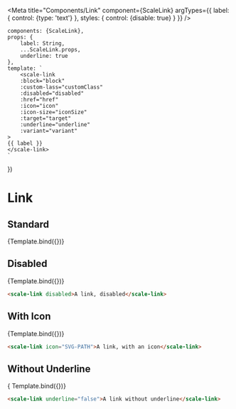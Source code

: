 
<Meta
    title="Components/Link"
    component={ScaleLink}
    argTypes={{
        label: {
            control: {type: 'text'}
        },
        styles: {
            control: {disable: true}
        }
    }}
/>

    components: {ScaleLink},
    props: {
        label: String,
        ...ScaleLink.props,
        underline: true
    },
    template: `
        <scale-link
        :block="block"
        :custom-lass="customClass"
        :disabled="disabled"
        :href="href"
        :icon="icon"
        :icon-size="iconSize"
        :target="target"
        :underline="underline"
        :variant="variant"
    >
    {{ label }}
    </scale-link>
    `
})

# Link

## Standard

<Preview withSource="none">
    <Story
        name="Standard"
        args={{
            label: 'A link'
        }}>
        {Template.bind({})}
    </Story>
</Preview>

<Props story="Standard"/>

## Disabled

<Preview withSource="none">
    <Story
        name="Disabled"
        args={{
            label: 'A link, disabled',
            disabled: true
        }}
    >
    {Template.bind({})}
    </Story>
</Preview>

```html
<scale-link disabled>A link, disabled</scale-link>
```


## With Icon

<Preview withSource="none">
    <Story
        name="With Icon"
        args={{
            label: 'A link, with an icon',
            icon: ICON
        }}>
        {Template.bind({})}
    </Story>
</Preview>

```html
<scale-link icon="SVG-PATH">A link, with an icon</scale-link>
```

## Without Underline

<Preview withSource="none">
    <Story
        name="Without Underline"
        args={{
            label: 'A link without underline',
            underline: false
        }}>
        { Template.bind({})}
    </Story>
</Preview>

```html
<scale-link underline="false">A link without underline</scale-link>
```
